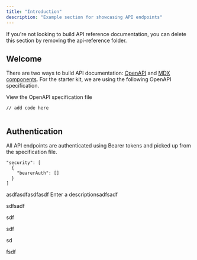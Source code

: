 ```yaml
---
title: "Introduction"
description: "Example section for showcasing API endpoints"
---
```


<Note>
  If you're not looking to build API reference documentation, you can delete
  this section by removing the api-reference folder.
</Note>

## Welcome

There are two ways to build API documentation: [OpenAPI](https://mintlify.com/docs/api-playground/openapi/setup) and [MDX components](https://mintlify.com/docs/api-playground/mdx/configuration). For the starter kit, we are using the following OpenAPI specification.

<Card title="Plant Store Endpoints" icon="leaf" href="https://github.com/mintlify/starter/blob/main/api-reference/openapi.json">
  View the OpenAPI specification file
</Card>

<CodeGroup>

``` filename
// add code here
```


``` File 2
```

</CodeGroup>

## Authentication

All API endpoints are authenticated using Bearer tokens and picked up from the specification file.

```
"security": [
  {
    "bearerAuth": []
  }
]
```

<Card title="New Card" icon="sparkles" color="#c94f4f">
  asdfasdfasdfasdf
</Card>

<ResponseField name="response" type="string">
  Enter a descriptionsadfsadf

  sdfsadf

  sdf

  sdf

  sd

  fsdf
</ResponseField>